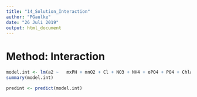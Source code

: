 ```yaml
---
title: "14_Solution_Interaction"
author: "PGaulke"
date: "26 Juli 2019"
output: html_document
---
```


# Method: Interaction

```r
model.int <- lm(a2 ~   mxPH + mnO2 + Cl + NO3 + NH4 + oPO4 + PO4 + Chla, data=train.data)
summary(model.int)

predint <- predict(model.int)

```
